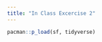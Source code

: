 ```yaml
---
title: "In Class Excercise 2"
---
```


```r
pacman::p_load(sf, tidyverse)
```

```r

```

```r

```
